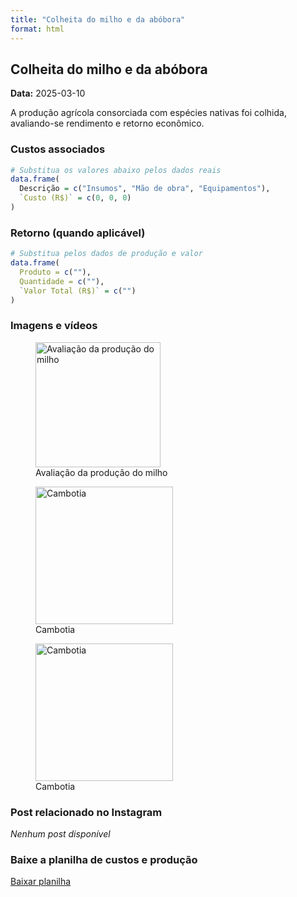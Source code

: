 ```yaml
---
title: "Colheita do milho e da abóbora"
format: html
---
```


## Colheita do milho e da abóbora

**Data:** 2025-03-10

A produção agrícola consorciada com espécies nativas foi colhida, avaliando-se rendimento e retorno econômico.

### Custos associados

```r
# Substitua os valores abaixo pelos dados reais
data.frame(
  Descrição = c("Insumos", "Mão de obra", "Equipamentos"),
  `Custo (R$)` = c(0, 0, 0)
)
```

### Retorno (quando aplicável)

```r
# Substitua pelos dados de produção e valor
data.frame(
  Produto = c(""),
  Quantidade = c(""),
  `Valor Total (R$)` = c("")
)
```

### Imagens e vídeos

![Avaliação da produção do milho](../imagens/avaliacao_producao_miho.jpg){width=200px}

![Cambotia](../imagens/cambotia_01.jpg){width=220px}

![Cambotia](../imagens/cambotia_02.jpg){width=220px}

### Post relacionado no Instagram

_Nenhum post disponível_

### Baixe a planilha de custos e produção

[Baixar planilha](../custo_e_retorno.csv)
